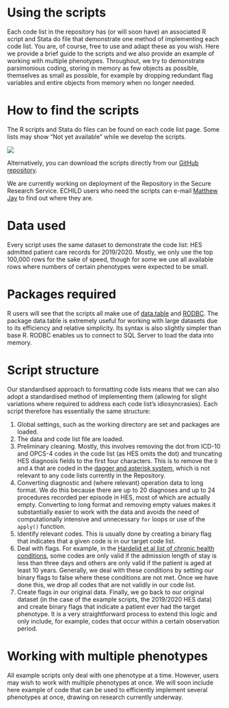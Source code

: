 # Using the scripts {.unnumbered}

Each code list in the repository has (or will soon have) an associated R script and Stata do file that demonstrate one method of implementing each code list. You are, of course, free to use and adapt these as you wish. Here we provide a brief guide to the scripts and we also provide an example of working with multiple phenotypes. Throughout, we try to demonstrate parsimonious coding, storing in memory as few objects as possible, themselves as small as possible, for example by dropping redundant flag variables and entire objects from memory when no longer needed. 

# How to find the scripts

The R scripts and Stata do files can be found on each code list page. Some lists may show "Not yet available" while we develop the scripts.

![](static/download_script.png){fig-alt="A screenshot with a red arrow showing where to download a code list's R script."}

Alternatively, you can download the scripts directly from our [GitHub repository](https://github.com/UCL-ECHILD/phenotype-code-lists){target="_blank"}.

We are currently working on deployment of the Repository in the Secure Research Service. ECHILD users who need the scripts can e-mail [Matthew Jay](mailto:matthew.jay@ucl.ac.uk) to find out where they are.

# Data used

Every script uses the same dataset to demonstrate the code list: HES admitted patient care records for 2019/2020. Mostly, we only use the top 100,000 rows for the sake of speed, though for some we use all available rows where numbers of certain phenotypes were expected to be small.

# Packages required

R users will see that the scripts all make use of [data.table](https://cran.r-project.org/web/packages/data.table/index.html){target="_blank"} and [RODBC](https://cran.r-project.org/web/packages/RODBC/index.html){target="_blank"}. The package data.table is extremely useful for working with large datasets due to its efficiency and relative simplicity. Its syntax is also slightly simpler than base R. RODBC enables us to connect to SQL Server to load the data into memory. 

# Script structure

Our standardised approach to formatting code lists means that we can also adopt a standardised method of implementing them (allowing for slight variations where required to address each code list's idiosyncrasies). Each script therefore has essentially the same structure:

1. Global settings, such as the working directory are set and packages are loaded.
2. The data and code list file are loaded.
3. Preliminary cleaning. Mostly, this involves removing the dot from ICD-10 and OPCS-4 codes in the code list (as HES omits the dot) and truncating HES diagnosis fields to the first four characters. This is to remove the `D` and `A` that are coded in the [dagger and asterisk system](https://code.echild.ac.uk/primer#special-characters-asterisks-and-daggers), which is not relevant to any code lists currently in the Repository.
4. Converting diagnostic and (where relevant) operation data to long format. We do this because there are up to 20 diagnoses and up to 24 procedures recorded per episode in HES, most of which are actually empty. Converting to long format and removing empty values makes it substantially easier to work with the data and avoids the need of computationally intensive and unnecessary `for` loops or use of the `apply()` function.
5. Identify relevant codes. This is usually done by creating a binary flag that indicates that a given code is in our target code list.
6. Deal with flags. For example, in the [Hardelid et al list of chronic health conditions](chc_hardelid_v1.qmd), some codes are only valid if the admission length of stay is less than three days and others are only valid if the patient is aged at least 10 years. Generally, we deal with these conditions by setting our binary flags to false where these conditions are not met. Once we have done this, we drop all codes that are not validly in our code list.
7. Create flags in our original data. Finally, we go back to our original dataset (in the case of the example scripts, the 2019/2020 HES data) and create binary flags that indicate a patient ever had the target phenotype. It is a very straightforward process to extend this logic and only include, for example, codes that occur within a certain observation period.

# Working with multiple phenotypes

All example scripts only deal with one phenotype at a time. However, users may wish to work with multiple phenotypes at once. We will soon include here example of code that can be used to efficiently implement several phenotypes at once, drawing on research currently underway.
